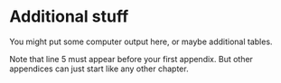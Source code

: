 \appendix

# Additional stuff

You might put some computer output here, or maybe additional tables.

Note that line 5 must appear before your first appendix. But other appendices can just start like any other chapter.
